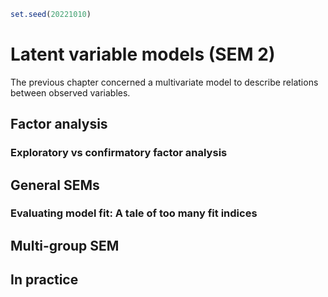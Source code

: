 ```r
set.seed(20221010)
```

# Latent variable models (SEM 2) {#ch-SEM-latent-variable-models}

The previous chapter concerned a multivariate model to describe relations between observed variables.  

## Factor analysis

### Exploratory vs confirmatory factor analysis

## General SEMs

### Evaluating model fit: A tale of too many fit indices

## Multi-group SEM

## In practice